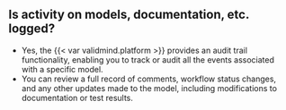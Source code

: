 ## Is activity on models, documentation, etc. logged?

- Yes, the {{< var validmind.platform >}} provides an audit trail functionality, enabling you to track or audit all the events associated with a specific model.
- You can review a full record of comments, workflow status changes, and any other updates made to the model, including modifications to documentation or test results.